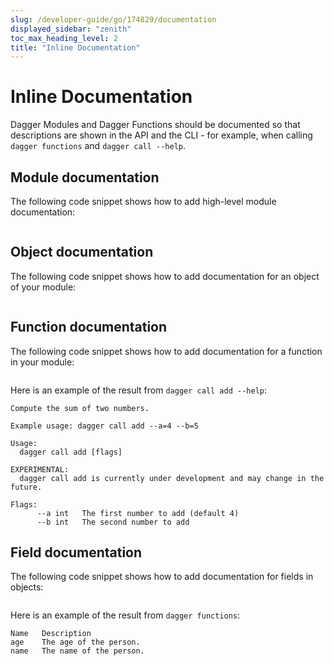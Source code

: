 ```yaml
---
slug: /developer-guide/go/174829/documentation
displayed_sidebar: "zenith"
toc_max_heading_level: 2
title: "Inline Documentation"
---
```



# Inline Documentation

<PartialExperimentalDocs />

Dagger Modules and Dagger Functions should be documented so that descriptions are shown
in the API and the CLI - for example, when calling `dagger functions` and `dagger call --help`.

## Module documentation

The following code snippet shows how to add high-level module documentation:

```go file=./snippets/documentation/module/main.go
```

## Object documentation

The following code snippet shows how to add documentation for an object of your module:

```go file=./snippets/documentation/object/main.go
```

## Function documentation

The following code snippet shows how to add documentation for a function in your module:

```go file=./snippets/documentation/function/main.go
```

Here is an example of the result from `dagger call add --help`:

```shell
Compute the sum of two numbers.

Example usage: dagger call add --a=4 --b=5

Usage:
  dagger call add [flags]

EXPERIMENTAL:
  dagger call add is currently under development and may change in the future.

Flags:
      --a int   The first number to add (default 4)
      --b int   The second number to add
```

## Field documentation

The following code snippet shows how to add documentation for fields in objects:

```go file=./snippets/documentation/field/main.go
```

Here is an example of the result from `dagger functions`:

```shell
Name   Description
age    The age of the person.
name   The name of the person.
```
